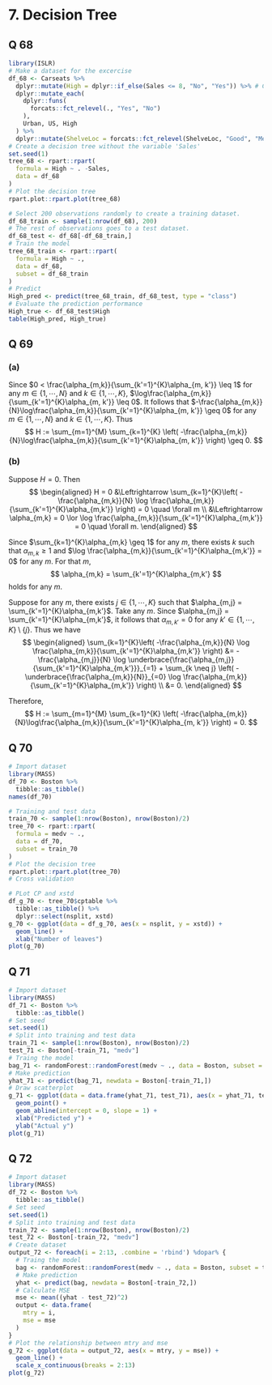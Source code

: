 # 7. Decision Tree

## Q 68

```r
library(ISLR)
# Make a dataset for the excercise
df_68 <- Carseats %>%
  dplyr::mutate(High = dplyr::if_else(Sales <= 8, "No", "Yes")) %>% # Classify based on sales
  dplyr::mutate_each(
    dplyr::funs(
      forcats::fct_relevel(., "Yes", "No")
    ),
    Urban, US, High
  ) %>%
  dplyr::mutate(ShelveLoc = forcats::fct_relevel(ShelveLoc, "Good", "Medium", "Bad"))
# Create a decision tree without the variable 'Sales'
set.seed(1)
tree_68 <- rpart::rpart(
  formula = High ~ . -Sales, 
  data = df_68
)
# Plot the decision tree
rpart.plot::rpart.plot(tree_68)
```

```r
# Select 200 observations randomly to create a training dataset.
df_68_train <- sample(1:nrow(df_68), 200)
# The rest of observations goes to a test dataset.
df_68_test <- df_68[-df_68_train,]
# Train the model
tree_68_train <- rpart::rpart(
  formula = High ~ ., 
  data = df_68,
  subset = df_68_train
)  
# Predict
High_pred <- predict(tree_68_train, df_68_test, type = "class")
# Evaluate the prediction performance
High_true <- df_68_test$High
table(High_pred, High_true)
```

## Q 69

### (a)

Since $0 < \frac{\alpha_{m,k}}{\sum_{k'=1}^{K}\alpha_{m, k'}} \leq 1$ for any $m \in \{1, \cdots, N\}$ and $k \in \{1, \cdots, K\}$, $\log\frac{\alpha_{m,k}}{\sum_{k'=1}^{K}\alpha_{m, k'}} \leq 0$. It follows that $-\frac{\alpha_{m,k}}{N}\log\frac{\alpha_{m,k}}{\sum_{k'=1}^{K}\alpha_{m, k'}} \geq 0$ for any $m \in \{1, \cdots, N\}$ and $k \in \{1, \cdots, K\}$. Thus
$$
H := \sum_{m=1}^{M} \sum_{k=1}^{K} \left( -\frac{\alpha_{m,k}}{N}\log\frac{\alpha_{m,k}}{\sum_{k'=1}^{K}\alpha_{m, k'}} \right) \geq 0.
$$

### (b)

Suppose $H=0$. Then
$$
\begin{aligned}
H = 0 &\Leftrightarrow \sum_{k=1}^{K}\left( -\frac{\alpha_{m,k}}{N} \log \frac{\alpha_{m,k}}{\sum_{k'=1}^{K}\alpha_{m,k'}} \right) = 0 \quad \forall m \\
&\Leftrightarrow \alpha_{m,k} = 0  \lor \log \frac{\alpha_{m,k}}{\sum_{k'=1}^{K}\alpha_{m,k'}} = 0 \quad \forall m.
\end{aligned}
$$

Since $\sum_{k=1}^{K}\alpha_{m,k} \geq 1$ for any $m$, there exists $k$ such that $\alpha_{m,k} \geq 1$ and $\log \frac{\alpha_{m,k}}{\sum_{k'=1}^{K}\alpha_{m,k'}} = 0$ for any $m$. For that $m$,
$$
\alpha_{m,k} = \sum_{k'=1}^{K}\alpha_{m,k'}
$$
holds for any $m$.

Suppose for any $m$, there exists $j \in \{1, \cdots, K\}$ such that $\alpha_{m,j} = \sum_{k'=1}^{K}\alpha_{m,k'}$. Take any $m$. Since $\alpha_{m,j} = \sum_{k'=1}^{K}\alpha_{m,k'}$, it follows that $\alpha_{m, k'} = 0$ for any $k' \in \{1, \cdots, K\} \setminus \{j\}$. Thus we have
$$
\begin{aligned}
\sum_{k=1}^{K}\left( -\frac{\alpha_{m,k}}{N} \log \frac{\alpha_{m,k}}{\sum_{k'=1}^{K}\alpha_{m,k'}} \right) &= 
- \frac{\alpha_{m,j}}{N} \log \underbrace{\frac{\alpha_{m,j}}{\sum_{k'=1}^{K}\alpha_{m,k'}}}_{=1}
+ \sum_{k \neq j} \left( - \underbrace{\frac{\alpha_{m,k}}{N}}_{=0} \log \frac{\alpha_{m,k}}{\sum_{k'=1}^{K}\alpha_{m,k'}} \right) \\
&= 0.
\end{aligned}
$$

Therefore,
$$
H := \sum_{m=1}^{M} \sum_{k=1}^{K} \left( -\frac{\alpha_{m,k}}{N}\log\frac{\alpha_{m,k}}{\sum_{k'=1}^{K}\alpha_{m, k'}} \right) = 0.
$$

## Q 70

```r
# Import dataset
library(MASS)
df_70 <- Boston %>%
  tibble::as_tibble()
names(df_70)
```

```r
# Training and test data
train_70 <- sample(1:nrow(Boston), nrow(Boston)/2)
tree_70 <- rpart::rpart(
  formula = medv ~ .,
  data = df_70,
  subset = train_70
)
# Plot the decision tree
rpart.plot::rpart.plot(tree_70)
# Cross validation
```

```r
# PLot CP and xstd
df_g_70 <- tree_70$cptable %>%
  tibble::as_tibble() %>%
  dplyr::select(nsplit, xstd)
g_70 <- ggplot(data = df_g_70, aes(x = nsplit, y = xstd)) +
  geom_line() +
  xlab("Number of leaves")
plot(g_70)
```

## Q 71

```r
# Import dataset
library(MASS)
df_71 <- Boston %>%
  tibble::as_tibble()
# Set seed
set.seed(1)
# Split into training and test data
train_71 <- sample(1:nrow(Boston), nrow(Boston)/2)
test_71 <- Boston[-train_71, "medv"]
# Traing the model
bag_71 <- randomForest::randomForest(medv ~ ., data = Boston, subset = train_71, mtry = 13)
# Make prediction
yhat_71 <- predict(bag_71, newdata = Boston[-train_71,])
# Draw scatterplot
g_71 <- ggplot(data = data.frame(yhat_71, test_71), aes(x = yhat_71, test_71)) +
  geom_point() +
  geom_abline(intercept = 0, slope = 1) +
  xlab("Predicted y") +
  ylab("Actual y")
plot(g_71)
```


## Q 72

```r
# Import dataset
library(MASS)
df_72 <- Boston %>%
  tibble::as_tibble()
# Set seed
set.seed(1)
# Split into training and test data
train_72 <- sample(1:nrow(Boston), nrow(Boston)/2)
test_72 <- Boston[-train_72, "medv"]
# Create dataset
output_72 <- foreach(i = 2:13, .combine = 'rbind') %dopar% {
  # Traing the model
  bag <- randomForest::randomForest(medv ~ ., data = Boston, subset = train_72, mtry = i)
  # Make prediction
  yhat <- predict(bag, newdata = Boston[-train_72,])
  # Calculate MSE
  mse <- mean((yhat - test_72)^2)
  output <- data.frame(
    mtry = i,
    mse = mse
  )
}
# Plot the relationship between mtry and mse
g_72 <- ggplot(data = output_72, aes(x = mtry, y = mse)) +
  geom_line() +
  scale_x_continuous(breaks = 2:13)
plot(g_72)
```

